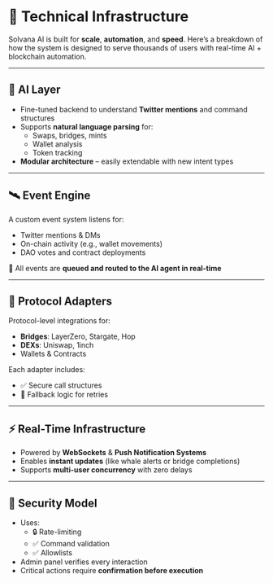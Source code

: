 # 🧱 Technical Infrastructure

Solvana AI is built for **scale**, **automation**, and **speed**. Here’s a breakdown of how the system is designed to serve thousands of users with real-time AI + blockchain automation.

---

## 🧠 AI Layer

- Fine-tuned backend to understand **Twitter mentions** and command structures  
- Supports **natural language parsing** for:
  - Swaps, bridges, mints  
  - Wallet analysis  
  - Token tracking  
- **Modular architecture** – easily extendable with new intent types

---

## 🛰️ Event Engine

A custom event system listens for:

- Twitter mentions & DMs  
- On-chain activity (e.g., wallet movements)  
- DAO votes and contract deployments  

📡 All events are **queued and routed to the AI agent in real-time**

---

## 🔌 Protocol Adapters

Protocol-level integrations for:

- **Bridges**: LayerZero, Stargate, Hop  
- **DEXs**: Uniswap, 1inch  
- Wallets & Contracts

Each adapter includes:

- ✅ Secure call structures  
- 🔁 Fallback logic for retries

---

## ⚡ Real-Time Infrastructure

- Powered by **WebSockets** & **Push Notification Systems**  
- Enables **instant updates** (like whale alerts or bridge completions)  
- Supports **multi-user concurrency** with zero delays

---

## 🔐 Security Model

- Uses:
  - 🔒 Rate-limiting  
  - ✅ Command validation  
  - ✅ Allowlists  
- Admin panel verifies every interaction  
- Critical actions require **confirmation before execution**
